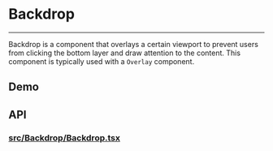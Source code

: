 
<Meta title="Docs|Components/Backdrop" />

# Backdrop

---

Backdrop is a component that overlays a certain viewport to
prevent users from clicking the bottom layer and draw attention
to the content. This component is typically used with a `Overlay` component.

## Demo
<Preview withSource="open">
  <Story id="utilities-backdrop--simple" />
</Preview>

## API
### [src/Backdrop/Backdrop.tsx](https://github.com/reaviz/rdk/blob/master/src/Backdrop/Backdrop.tsx)
<Props of={Backdrop} />
